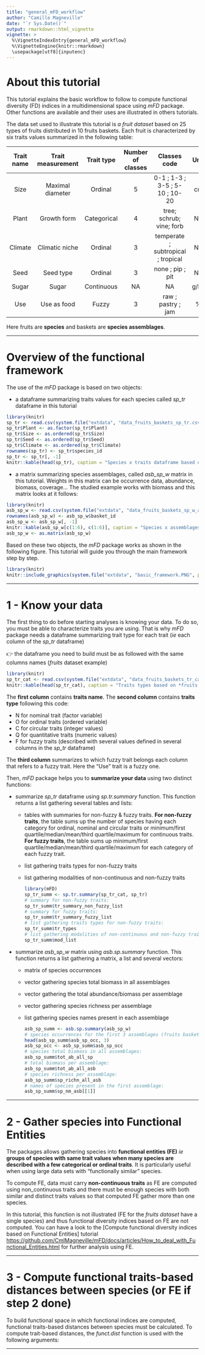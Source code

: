```yaml
---
title: "general_mFD_workflow"
author: "Camille Magneville"
date: "`r Sys.Date()`"
output: rmarkdown::html_vignette
vignette: >
  %\VignetteIndexEntry{general_mFD_workflow}
  %\VignetteEngine{knitr::rmarkdown}
  \usepackage[utf8]{inputenc}
---
```



# About this tutorial 

This tutorial explains the basic workflow to follow to compute functional diversity (FD) indices in a multidimensional space using *mFD* package. Other functions are available and their uses are illustrated in others tutorials.

The data set used to illustrate this tutorial is *a fruit dataset* based on 25 types of fruits distributed in 10 fruits baskets. Each fruit is characterized by six traits values summarized in the following table:

| Trait name | Trait measurement | Trait type | Number of classes | Classes code | Unit |
|:------------:|:------------------:|:------------:|:-------------------:|:---------------:|:-----:|
|Size          | Maximal diameter   |Ordinal       |5                    |0-1 ; 1-3 ; 3-5 ; 5-10 ; 10-20|cm|
|Plant         | Growth form        |Categorical   |4                    |tree; schrub; vine; forb|NA|
|Climate       | Climatic niche     |Ordinal       |3                    |temperate ; subtropical ; tropical|NA|
|Seed          | Seed type          |Ordinal       |3                    |none ; pip ; pit| NA|
|Sugar         | Sugar              |Continuous    |NA                   |NA                |g/kg|
|Use           | Use as food        |Fuzzy         |3                    |raw ; pastry ; jam|%|

Here fruits are **species** and baskets are **species assemblages**.

----

# Overview of the functional framework

The use of the *mFD* package is based on two objects: 

* a dataframe summarizing traits values for each species called *sp_tr* dataframe in this tutorial

```r
library(knitr)
sp_tr <- read.csv(system.file("extdata", "data_fruits_baskets_sp_tr.csv", package = "mFD"))
sp_tr$Plant <- as.factor(sp_tr$Plant)
sp_tr$Size <- as.ordered(sp_tr$Size)
sp_tr$Seed <- as.ordered(sp_tr$Seed)
sp_tr$Climate <- as.ordered(sp_tr$Climate)
rownames(sp_tr) <- sp_tr$species_id
sp_tr <- sp_tr[, -1]
knitr::kable(head(sp_tr), caption = "Species x traits dataframe based on *fruits* dataset")
```

* a matrix summarizing species assemblages, called *asb_sp_w* matrix in this tutorial. Weights in this matrix can be occurrence data, abundance, biomass, coverage... The studied example works with biomass and this matrix looks at it follows:
```r
library(knitr)
asb_sp_w <- read.csv(system.file("extdata", "data_fruits_baskets_sp_w_asb.csv", package = "mFD"))
rownames(asb_sp_w) <- asb_sp_w$basket_id
asb_sp_w <- asb_sp_w[, -1]
knitr::kable(asb_sp_w[c(1:6), c(1:6)], caption = "Species x assemblages dataframe based on *fruits* dataset")
asb_sp_w <- as.matrix(asb_sp_w)
```


Based on these two objects, the *mFD* package works as shown in the following figure. This tutorial will guide you through the main framework step by step.

```r
library(knitr)   
knitr::include_graphics(system.file("extdata", "basic_framework.PNG", package = "mFD"))
```

----


# 1 - Know your data


The first thing to do before starting analyses is knowing your data. To do so, you must be able to characterize traits you are using. That is why *mFD* package needs a dataframe summarizing trait type for each trait (*ie* each column of the *sp_tr* dataframe)

  👉 the dataframe you need to build must be as followed with the same columns names (*fruits* dataset example)
  

```r
library(knitr)
sp_tr_cat <- read.csv(system.file("extdata", "data_fruits_baskets_tr_cat.csv", package = "mFD"))
knitr::kable(head(sp_tr_cat), caption = "Traits types based on *fruits & baskets* dataset")
```

The **first column** contains **traits name**. The **second column** contains **traits type** following this code: 

* N for nominal trait (factor variable)
* O for ordinal traits (ordered variable)
* C for circular traits (integer values)
* Q for quantitative traits (numeric values)
* F for fuzzy traits (described with several values defined in several columns in the *sp_tr* dataframe)

The **third column** summarizes to which fuzzy trait belongs each column that refers to a fuzzy trait. Here the "Use" trait is a fuzzy one.

  
Then, *mFD* package helps you to **summarize your data** using two distinct functions:

* summarize *sp_tr* dataframe using *sp.tr.summary* function. This function returns a list gathering several tables and lists:

  * tables with summaries for non-fuzzy & fuzzy traits. **For non-fuzzy traits**, the table sums up the number of species having each category for ordinal, nominal and circular traits or minimum/first quartile/median/mean/third quartile/maximum for continuous traits. **For fuzzy traits**, the table sums up minimum/first quartile/median/mean/third quartile/maximum for each category of each fuzzy trait.
    
  * list gathering traits types for non-fuzzy traits
    
  * list gathering modalities of non-continuous and non-fuzzy traits

 
    ```r
    library(mFD)
    sp_tr_summ <- sp.tr.summary(sp_tr_cat, sp_tr)
    # summary for non-fuzzy traits:
    sp_tr_summ$tr_summary_non_fuzzy_list
    # summary for fuzzy traits:
    sp_tr_summ$tr_summary_fuzzy_list
    # list gathering traits types for non-fuzzy traits:
    sp_tr_summ$tr_types
    # list gathering modalities of non-continuous and non-fuzzy traits
    sp_tr_summ$mod_list
    ```
    
  
* summarize *asb_sp_w* matrix using *asb.sp.summary* function. This function returns a list gathering a matrix, a list and several vectors:

  * matrix of species occurrences
  
  * vector gathering species total biomass in all assemblages
  
  * vector gathering the total abundance/biomass per assemblage
  
  * vector gathering species richness per assemblage 
  
  * list gathering species names present in each assemblage

    ```r
    asb_sp_summ <- asb.sp.summary(asb_sp_w)
    # species occurrences for the first 3 assemblages (fruits baskets):
    head(asb_sp_summ$asb_sp_occ, 3)
    asb_sp_occ <- asb_sp_summ$asb_sp_occ
    # species total biomass in all assemblages:
    asb_sp_summ$tot_ab_all_sp
    # total biomass per assemblage:
    asb_sp_summ$tot_ab_all_asb
    # species richness per assemblage:
    asb_sp_summ$sp_richn_all_asb
    # names of species present in the first assemblage:
    asb_sp_summ$sp_nm_asb[[1]]
    ```


----



# 2 - Gather species into Functional Entities

The packages allows gathering species into **functional entities (FE)** *ie* **groups of species with same trait values when many species are described with a few categorical or ordinal traits**. It is particularly useful when using large data sets with "functionally similar" species.

To compute FE, data must carry **non-continuous traits** as FE are computed using non_continuous traits and there must be enough species with both similar and distinct traits values so that computed FE gather more than one species.

In this tutorial, this function is not illustrated (FE for the *fruits dataset* have a single species) and thus functional diversity indices based on FE are not computed. You can have a look to the [Compute functional diversity indices based on Functional Entities] tutorial <https://github.com/CmlMagneville/mFD/docs/articles/How_to_deal_with_Functional_Entities.html> for further analysis using FE.

----


# 3 - Compute functional traits-based distances between species (or FE if step 2 done)

To build functional space in which functional indices are computed, functional traits-based distances between species must be calculated. To compute trait-based distances, the *funct.dist* function is used with the following arguments:


----


